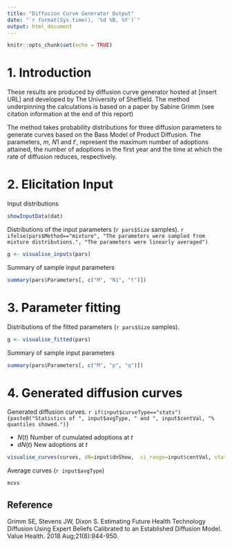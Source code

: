 ---
title: "Diffusion Curve Generator Output"
date: "`r format(Sys.time(), '%d %B, %Y')`"
output: html_document
---

```{r setup, include=FALSE}
knitr::opts_chunk$set(echo = TRUE)
```

# 1. Introduction
These results are produced by diffusion curve generator hosted at [insert URL] and developed by The University of Sheffield.  The method underpinning the calculations is based on a paper by Sabine Grimm (see citation information at the end of this report)

The method takes probability distributions for three diffusion parameters to generate curves based on the Bass Model of Product Diffusion.  The parameters, $m$, $N1$ and $t'$, represent the maximum number of adoptions attained, the number of adoptions in the first year and the time at which the rate of diffusion reduces, respectively.

\pagebreak


# 2. Elicitation Input

Input distributions

```{r, echo=FALSE}
showInputData(dat)
```

Distributions of the input parameters (`r pars$Size` samples). `r ifelse(pars$Method=="mixture", "The parameters were sampled from mixture distributions.", "The parameters were linearly averaged")` 

```{r, echo=FALSE, fig.width=10, fig.height=3, fig.fullwidth=TRUE}
g <- visualise_inputs(pars)
```

Summary of sample input parameters
```{r, echo=FALSE}
summary(pars$Parameters[, c("M", "N1", "t")])
```

\pagebreak

# 3. Parameter fitting

Distributions of the fitted parameters (`r pars$Size` samples).
```{r, echo=FALSE, fig.width=10, fig.height=3, fig.fullwidth=TRUE}
g <- visualise_fitted(pars)
```

Summary of sample input parameters
```{r, echo=FALSE}
summary(pars$Parameters[, c("M", "p", "q")])
```

\pagebreak

# 4. Generated diffusion curves

Generated diffusion curves. `r if(input$curveType=="stats"){paste0("Statistics of ", input$avgType, " and ", input$centVal, "% quantiles showed.")}` 

- $N(t)$ Number of cumulated adoptions at $t$
- $dN(t)$ New adoptions at $t$

```{r, echo=FALSE, fig.width=10, fig.height=7, fig.fullwidth=TRUE}
visualise_curves(curves, dN=input$dnShow,  ci_range=input$centVal, statistics=input$curveType=="stats", average=input$avgType)
```

Average curves (`r input$avgType`)

```{r, echo=FALSE}
mcvs
```

## Reference
Grimm SE, Stevens JW, Dixon S.  Estimating Future Health Technology Diffusion Using Expert Beliefs Calibrated to an Established Diffusion Model.  Value Health. 2018 Aug;21(8):944-950.